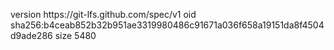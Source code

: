 version https://git-lfs.github.com/spec/v1
oid sha256:b4ceab852b32b951ae3319980486c91671a036f658a19151da8f4504d9ade286
size 5480
